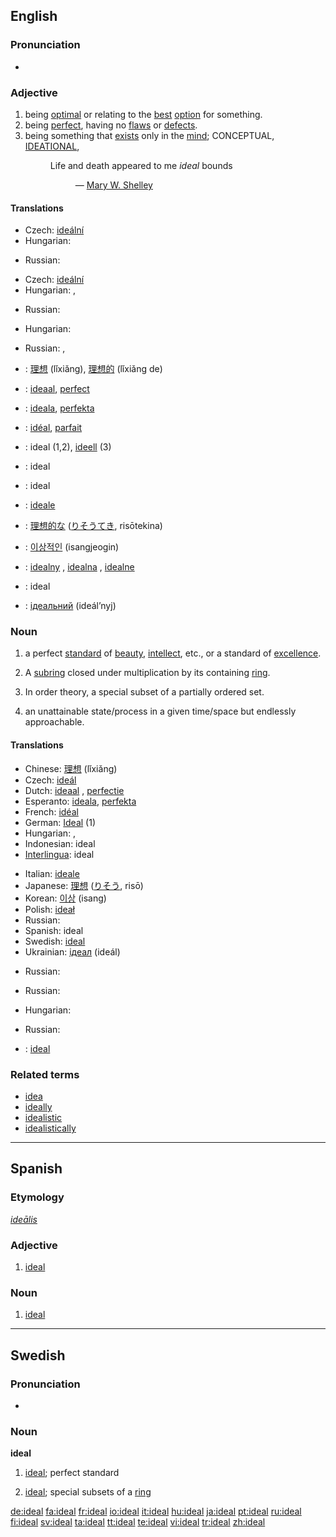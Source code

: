 {{see|idéal}}
{{wikipedia}}
==English==

===Pronunciation===
*{{audio|en-us-ideal.ogg|Audio (US)}}

===Adjective===
{{en-adj}}

# being [[optimal]] or relating to the [[best]] [[option]] for something.
# being [[perfect]], having no [[flaw]]s or [[defect]]s.
# being something that [[exist]]s only in the [[mind]]; CONCEPTUAL, [[ideational|IDEATIONAL]],
#:Life and death appeared to me ''ideal'' bounds
#::— [[Wikipedia:Mary W. Shelley|Mary W. Shelley]]

====Translations====
{{trans-top|being optimal}}
*Czech: [[ideální]]
*Hungarian: {{t|hu|ideális}}
{{trans-mid}}
*Russian: {{t|ru|идеальный|tr=id'eál’nyj}}
{{trans-bottom}}

{{trans-top|being perfect}}
*Czech: [[ideální]]
*Hungarian: {{t|hu|tökéletes}}, {{t|hu|eszményi}}
{{trans-mid}}
*Russian: {{t|ru|идеальный|tr=id'eál’nyj}}
{{trans-bottom}}

{{trans-top|conceptual}}
*Hungarian: {{t|hu|képzelt}}
{{trans-mid}}
*Russian: {{t|ru|идеальный|tr=id'eál’nyj}}, {{t|ru|абстракный|tr=abstráktnyj}}
{{trans-bottom}}

{{checktrans-top}}
*{{ttbc|Chinese}}: [[理想]] (lǐxiǎng), [[理想的]] (lǐxiǎng de)
*{{ttbc|Dutch}}: [[ideaal]], [[perfect]]
*{{ttbc|Esperanto}}: [[ideala]], [[perfekta]]
*{{ttbc|French}}: [[idéal]], [[parfait]]
*{{ttbc|German}}: ideal (1,2), [[ideell]] (3)
*{{ttbc|Indonesian}}: ideal
*{{ttbc|Interlingua}}: ideal
{{checktrans-mid}}
*{{ttbc|Italian}}: [[ideale]]
*{{ttbc|Japanese}}: [[理想的な]] ([[りそうてき]], risōtekina)
*{{ttbc|Korean}}: [[이상적인]] (isangjeogin)
*{{ttbc|Polish}}: [[idealny]] {{m}}, [[idealna]] {{f}}, [[idealne]] {{n}}
*{{ttbc|Spanish}}: ideal
*{{ttbc|Ukrainian}}: [[iдеальний]] (ideál’nyj)
{{checktrans-bottom}}

===Noun===
{{en-noun}}

# a perfect [[standard]] of [[beauty]], [[intellect]], etc., or a standard of [[excellence]].
# {{algebra}} A [[subring]] closed under multiplication by its containing [[ring]].
# {{mathematics}} In order theory, a special subset of a partially ordered set.
# an unattainable state/process in a given time/space but endlessly approachable.

====Translations====
{{trans-top|a perfect standard of beauty, intellect, etc.}}
*Chinese: [[理想]] (lǐxiǎng)
*Czech: [[ideál]] {{m}}
*Dutch: [[ideaal]] {{n}}, [[perfectie]] {{f}}
*Esperanto: [[ideala]], [[perfekta]]
*French: [[idéal]] {{m}}
*German: [[Ideal]] {{n}} (1)
*Hungarian: {{t|hu|eszmény}}, {{t|hu|ideál}}
*Indonesian: ideal
*[[Interlingua]]: ideal
{{trans-mid}}
*Italian: [[ideale]] {{m}}
*Japanese: [[理想]] ([[りそう]], risō)
*Korean: [[이상]] (isang)
*Polish: [[ideał]] {{m}}
*Russian: {{t|ru|идеал|m|tr|id'eál}}
*Spanish: ideal
*Swedish: [[#Swedish|ideal]] {{n}}
*Ukrainian: [[iдеал]] (ideál) {{m}}
{{trans-bottom}}

{{trans-top|''(algebra)''}}
{{trans-mid}}
*Russian: {{t|ru|идеал|m|tr|id'eál}}
{{trans-bottom}}

{{trans-top|''(mathematics)''}}
{{trans-mid}}
*Russian: {{t|ru|идеал|m|tr|id'eál}}
{{trans-bottom}}

{{trans-top|an unattainable state}}
*Hungarian: {{t|hu|ábránd}}
{{trans-mid}}
*Russian: {{t|ru|идеал|m|tr|id'eál}}
{{trans-bottom}}

{{checktrans-top}}
*{{ttbc|Swedish}}: [[#Swedish|ideal]] {{n}}
{{checktrans-bottom}}

===Related terms===
*[[idea]]
*[[ideally]]
*[[idealistic]]
*[[idealistically]]

----

==Spanish==

===Etymology===
{{L.|es}} ''[[idealis|ideālis]]''

===Adjective===
{{es-adj|pl=ideales}}

# [[#English|ideal]]

===Noun===
{{es-noun-m|pl=ideales}}

# [[#English|ideal]]

----

==Swedish==

===Pronunciation===
*{{audio|Sv-ideal.ogg|audio}}

===Noun===
{{sv-noun-n-zero}}
'''ideal''' {{n}}

# [[#English|ideal]]; perfect standard
# {{context|maths|lang=sv}} [[#English|ideal]]; special subsets of a [[ring]]

[[de:ideal]]
[[fa:ideal]]
[[fr:ideal]]
[[io:ideal]]
[[it:ideal]]
[[hu:ideal]]
[[ja:ideal]]
[[pt:ideal]]
[[ru:ideal]]
[[fi:ideal]]
[[sv:ideal]]
[[ta:ideal]]
[[tt:ideal]]
[[te:ideal]]
[[vi:ideal]]
[[tr:ideal]]
[[zh:ideal]]